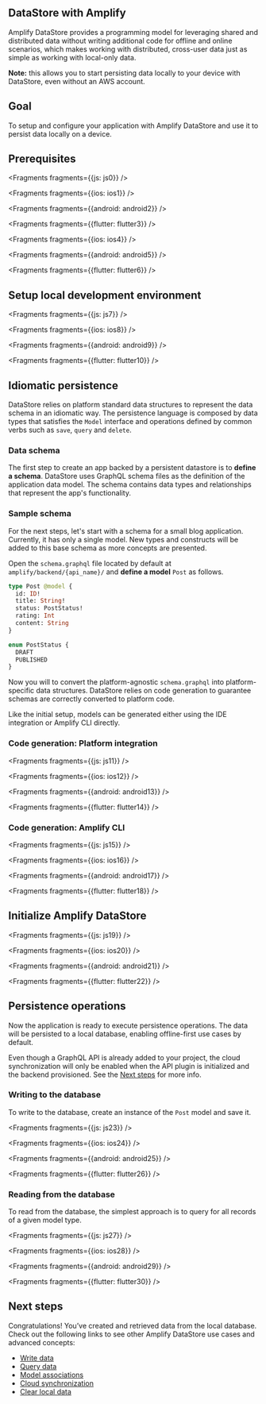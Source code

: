 
## DataStore with Amplify

Amplify DataStore provides a programming model for leveraging shared and distributed data without writing additional code for offline and online scenarios, which makes working with distributed, cross-user data just as simple as working with local-only data.

<Callout>

**Note:** this allows you to start persisting data locally to your device with DataStore, even without an AWS account.

</Callout>

## Goal
To setup and configure your application with Amplify DataStore and use it to persist data locally on a device.

## Prerequisites


<Fragments fragments={{js: js0}} />


<Fragments fragments={{ios: ios1}} />


<Fragments fragments={{android: android2}} />


<Fragments fragments={{flutter: flutter3}} />


<Fragments fragments={{ios: ios4}} />


<Fragments fragments={{android: android5}} />


<Fragments fragments={{flutter: flutter6}} />

## Setup local development environment


<Fragments fragments={{js: js7}} />


<Fragments fragments={{ios: ios8}} />


<Fragments fragments={{android: android9}} />


<Fragments fragments={{flutter: flutter10}} />

## Idiomatic persistence

DataStore relies on platform standard data structures to represent the data schema in an idiomatic way. The persistence language is composed by data types that satisfies the `Model` interface and operations defined by common verbs such as `save`, `query` and `delete`.

### Data schema

The first step to create an app backed by a persistent datastore is to **define a schema**. DataStore uses GraphQL schema files as the definition of the application data model. The schema contains data types and relationships that represent the app's functionality.

### Sample schema

For the next steps, let's start with a schema for a small blog application. Currently, it has only a single model. New types and constructs will be added to this base schema as more concepts are presented.

Open the `schema.graphql` file located by default at `amplify/backend/{api_name}/` and **define a model** `Post` as follows.

```graphql
type Post @model {
  id: ID!
  title: String!
  status: PostStatus!
  rating: Int
  content: String
}

enum PostStatus {
  DRAFT
  PUBLISHED
}
```

Now you will to convert the platform-agnostic `schema.graphql` into platform-specific data structures. DataStore relies on code generation to guarantee schemas are correctly converted to platform code.

Like the initial setup, models can be generated either using the IDE integration or Amplify CLI directly.

### Code generation: Platform integration


<Fragments fragments={{js: js11}} />


<Fragments fragments={{ios: ios12}} />


<Fragments fragments={{android: android13}} />


<Fragments fragments={{flutter: flutter14}} />

### Code generation: Amplify CLI


<Fragments fragments={{js: js15}} />


<Fragments fragments={{ios: ios16}} />


<Fragments fragments={{android: android17}} />


<Fragments fragments={{flutter: flutter18}} />

## Initialize Amplify DataStore


<Fragments fragments={{js: js19}} />


<Fragments fragments={{ios: ios20}} />


<Fragments fragments={{android: android21}} />


<Fragments fragments={{flutter: flutter22}} />

## Persistence operations

Now the application is ready to execute persistence operations. The data will be persisted to a local database, enabling offline-first use cases by default.

Even though a GraphQL API is already added to your project, the cloud synchronization will only be enabled when the API plugin is initialized and the backend provisioned. See the [Next steps](#next-steps) for more info.

### Writing to the database

To write to the database, create an instance of the `Post` model and save it.


<Fragments fragments={{js: js23}} />


<Fragments fragments={{ios: ios24}} />


<Fragments fragments={{android: android25}} />


<Fragments fragments={{flutter: flutter26}} />

### Reading from the database

To read from the database, the simplest approach is to query for all records of a given model type.


<Fragments fragments={{js: js27}} />


<Fragments fragments={{ios: ios28}} />


<Fragments fragments={{android: android29}} />


<Fragments fragments={{flutter: flutter30}} />

## Next steps

Congratulations! You’ve created and retrieved data from the local database. Check out the following links to see other Amplify DataStore use cases and advanced concepts:

- [Write data](/lib/datastore/data-access#create-and-update)
- [Query data](/lib/datastore/data-access#query-data)
- [Model associations](/lib/datastore/relational)
- [Cloud synchronization](/lib/datastore/sync)
- [Clear local data](/lib/datastore/sync#clear-local-data)
